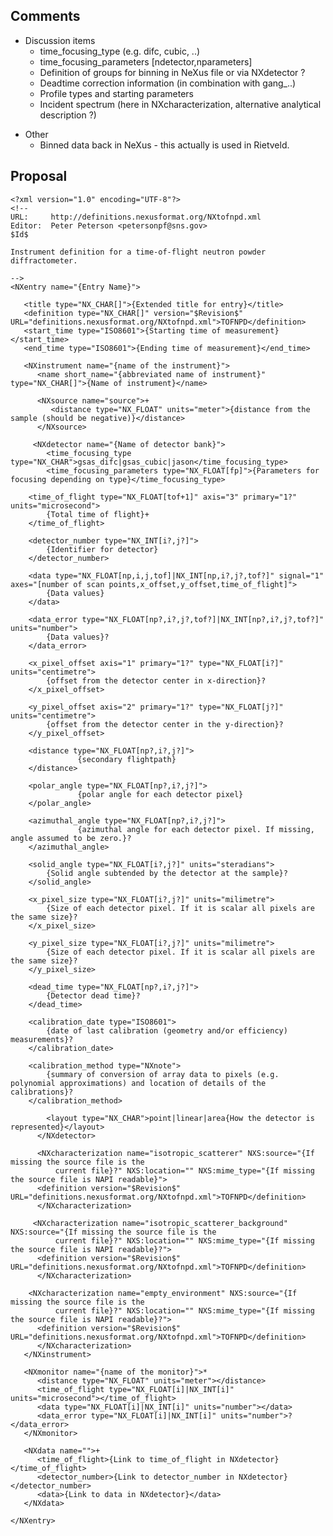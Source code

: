 == Comments ==

* Discussion items
** time_focusing_type (e.g. difc, cubic, ..)
** time_focusing_parameters [ndetector,nparameters]
** Definition of groups for binning in NeXus file or via NXdetector ?
** Deadtime correction information (in combination with gang_..)
** Profile types and starting parameters
** Incident spectrum (here in NXcharacterization, alternative analytical description ?)

* Other
** Binned data back in NeXus - this actually is used in Rietveld.
  
== Proposal ==
<pre>
<?xml version="1.0" encoding="UTF-8"?>
<!--
URL:     http://definitions.nexusformat.org/NXtofnpd.xml
Editor:  Peter Peterson <petersonpf@sns.gov>
$Id$

Instrument definition for a time-of-flight neutron powder diffractometer. 

-->
<NXentry name="{Entry Name}">

   <title type="NX_CHAR[]">{Extended title for entry}</title>
   <definition type="NX_CHAR[]" version="$Revision$" URL="definitions.nexusformat.org/NXtofnpd.xml">TOFNPD</definition>
   <start_time type="ISO8601">{Starting time of measurement}</start_time>
   <end_time type="ISO8601">{Ending time of measurement}</end_time>

   <NXinstrument name="{name of the instrument}">
      <name short_name="{abbreviated name of instrument}" type="NX_CHAR[]">{Name of instrument}</name>

      <NXsource name="source">+
         <distance type="NX_FLOAT" units="meter">{distance from the sample (should be negative)}</distance>
      </NXsource>

     <NXdetector name="{Name of detector bank}">
        <time_focusing_type type="NX_CHAR">gsas_difc|gsas_cubic|jason</time_focusing_type>
        <time_focusing_parameters type="NX_FLOAT[fp]">{Parameters for focusing depending on type}</time_focusing_type>

	<time_of_flight type="NX_FLOAT[tof+1]" axis="3" primary="1?" units="microsecond">
		{Total time of flight}+
	</time_of_flight>

	<detector_number type="NX_INT[i?,j?]">
		{Identifier for detector}
	</detector_number>

	<data type="NX_FLOAT[np,i,j,tof]|NX_INT[np,i?,j?,tof?]" signal="1" axes="[number of scan points,x_offset,y_offset,time_of_flight]">
		{Data values}
	</data>

	<data_error type="NX_FLOAT[np?,i?,j?,tof?]|NX_INT[np?,i?,j?,tof?]" units="number">
		{Data values}?
	</data_error>

	<x_pixel_offset axis="1" primary="1?" type="NX_FLOAT[i?]" units="centimetre">
		{offset from the detector center in x-direction}?
	</x_pixel_offset>

	<y_pixel_offset axis="2" primary="1?" type="NX_FLOAT[j?]" units="centimetre">
		{offset from the detector center in the y-direction}?
	</y_pixel_offset>

	<distance type="NX_FLOAT[np?,i?,j?]">
               {secondary flightpath}
	</distance>

	<polar_angle type="NX_FLOAT[np?,i?,j?]">
               {polar angle for each detector pixel}
	</polar_angle>

	<azimuthal_angle type="NX_FLOAT[np?,i?,j?]">
               {azimuthal angle for each detector pixel. If missing, angle assumed to be zero.}?
	</azimuthal_angle>

	<solid_angle type="NX_FLOAT[i?,j?]" units="steradians">
		{Solid angle subtended by the detector at the sample}?
	</solid_angle>

	<x_pixel_size type="NX_FLOAT[i?,j?]" units="milimetre">
		{Size of each detector pixel. If it is scalar all pixels are the same size}?
	</x_pixel_size>

	<y_pixel_size type="NX_FLOAT[i?,j?]" units="milimetre">
		{Size of each detector pixel. If it is scalar all pixels are the same size}?
	</y_pixel_size>

	<dead_time type="NX_FLOAT[np?,i?,j?]">
		{Detector dead time}?
	</dead_time>

	<calibration_date type="ISO8601">
		{date of last calibration (geometry and/or efficiency) measurements}?
	</calibration_date>

	<calibration_method type="NXnote">
		{summary of conversion of array data to pixels (e.g. polynomial approximations) and location of details of the calibrations}?
	</calibration_method>

        <layout type="NX_CHAR">point|linear|area{How the detector is represented}</layout>
      </NXdetector>
 
      <NXcharacterization name="isotropic_scatterer" NXS:source="{If missing the source file is the
          current file}?" NXS:location="" NXS:mime_type="{If missing the source file is NAPI readable}">
	  <definition version="$Revision$" URL="definitions.nexusformat.org/NXtofnpd.xml">TOFNPD</definition>
      </NXcharacterization>

     <NXcharacterization name="isotropic_scatterer_background" NXS:source="{If missing the source file is the
          current file}?" NXS:location="" NXS:mime_type="{If missing the source file is NAPI readable}?">
	  <definition version="$Revision$" URL="definitions.nexusformat.org/NXtofnpd.xml">TOFNPD</definition>
      </NXcharacterization>

    <NXcharacterization name="empty_environment" NXS:source="{If missing the source file is the
          current file}?" NXS:location="" NXS:mime_type="{If missing the source file is NAPI readable}?">
	  <definition version="$Revision$" URL="definitions.nexusformat.org/NXtofnpd.xml">TOFNPD</definition>
      </NXcharacterization>
   </NXinstrument>

   <NXmonitor name="{name of the monitor}">*
      <distance type="NX_FLOAT" units="meter"></distance>
      <time_of_flight type="NX_FLOAT[i]|NX_INT[i]" units="microsecond"></time_of_flight>
      <data type="NX_FLOAT[i]|NX_INT[i]" units="number"></data>
      <data_error type="NX_FLOAT[i]|NX_INT[i]" units="number">?</data_error>
   </NXmonitor>

   <NXdata name="">+
      <time_of_flight>{Link to time_of_flight in NXdetector}</time_of_flight>
      <detector_number>{Link to detector_number in NXdetector}</detector_number>
      <data>{Link to data in NXdetector}</data>
   </NXdata>

</NXentry>
</pre>